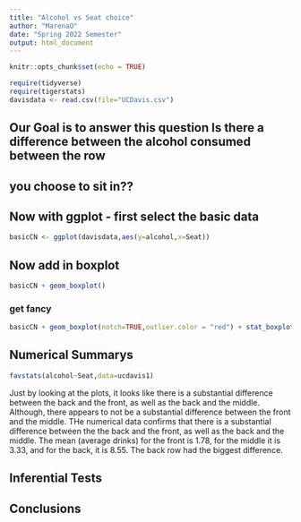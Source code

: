 ```yaml
---
title: "Alcohol vs Seat choice"
author: "MarenaO"
date: "Spring 2022 Semester"
output: html_document
---
```


```r
knitr::opts_chunk$set(echo = TRUE)
```

```r
require(tidyverse)
require(tigerstats)
davisdata <- read.csv(file="UCDavis.csv")
```
## Our Goal is to answer this question Is there a difference between the alcohol consumed between the row
## you choose to sit in??

## Now with ggplot - first select the basic data

```r
basicCN <- ggplot(davisdata,aes(y=alcohol,x=Seat))
```
## Now add in boxplot

```r
basicCN + geom_boxplot()
```
  
  
### get fancy  

```r
basicCN + geom_boxplot(notch=TRUE,outlier.color = "red") + stat_boxplot(geom ='errorbar') + labs(title="Fancy notch boxplot \n with 2 lines")
```

## Numerical Summarys 

```r
favstats(alcohol~Seat,data=ucdavis1)
```
Just by looking at the plots, it looks like there is a substantial difference between the back and the front, as well as the back and the middle. Although, there appears to not be a substantial difference between the front and the middle. THe numerical data confirms that there is a substantial difference between the the back and the front, as well as the back and the middle. The mean (average drinks) for the front is 1.78, for the middle it is 3.33, and for the back, it is 8.55. The back row had the biggest difference.  

## Inferential Tests

## Conclusions


